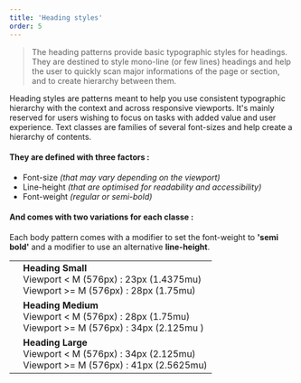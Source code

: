 ```yaml
---
title: 'Heading styles'
order: 5
---
```


> The heading patterns provide basic typographic styles for headings.
> <br />
> They are destined to style mono-line (or few lines) headings and help the user to quickly scan major informations of the page or section, and to create hierarchy between them.

Heading styles are patterns meant to help you use consistent typographic hierarchy with the context and across responsive viewports. It's mainly reserved for users wishing to focus on tasks with added value and user experience. Text classes are families of several font-sizes and help create a hierarchy of contents.

#### They are defined with three factors :

- Font-size _(that may vary depending on the viewport)_
- Line-height _(that are optimised for readability and accessibility)_
- Font-weight _(regular or semi-bold)_

#### And comes with two variations for each classe :

Each body pattern comes with a modifier to set the font-weight to **'semi bold'** and a modifier to use an alternative **line-height**.

|                                                                                                            |                                                                                                           |
| ---------------------------------------------------------------------------------------------------------- | --------------------------------------------------------------------------------------------------------- |
| <Preview path="typographyHeadingSmall" />  | **Heading Small** <br /> Viewport < M (576px) : 23px (1.4375mu) <br /> Viewport >= M (576px) : 28px (1.75mu)  |
| <Preview path="typographyHeadingMedium" /> | **Heading Medium** <br /> Viewport < M (576px) : 28px (1.75mu) <br /> Viewport >= M (576px) : 34px (2.125mu ) |
| <Preview path="typographyHeadingLarge" />  | **Heading Large** <br /> Viewport < M (576px) : 34px (2.125mu) <br /> Viewport >= M (576px) : 41px (2.5625mu) |
